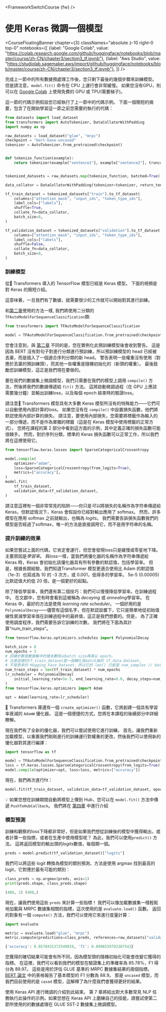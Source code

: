 <FrameworkSwitchCourse {fw} />

# 使用 Keras 微調一個模型

<CourseFloatingBanner chapter={3}
  classNames="absolute z-10 right-0 top-0"
  notebooks={[
    {label: "Google Colab", value: "https://colab.research.google.com/github/huggingface/notebooks/blob/master/course/zh-CN/chapter3/section3_tf.ipynb"},
    {label: "Aws Studio", value: "https://studiolab.sagemaker.aws/import/github/huggingface/notebooks/blob/master/course/zh-CN/chapter3/section3_tf.ipynb"},
]} />

完成上一節中的所有數據預處理工作後，您只剩下最後的幾個步驟來訓練模型。 但是請注意，`model.fit()` 命令在 CPU 上運行會非常緩慢。 如果您沒有GPU，則可以在 [Google Colab](https://colab.research.google.com/) 上使用免費的 GPU 或 TPU(需要梯子)。

這一節的代碼示例假設您已經執行了上一節中的代碼示例。 下面一個簡短的摘要，包含了在開始學習這一節之前您需要的執行的代碼：

```py
from datasets import load_dataset
from transformers import AutoTokenizer, DataCollatorWithPadding
import numpy as np

raw_datasets = load_dataset("glue", "mrpc")
checkpoint = "bert-base-uncased"
tokenizer = AutoTokenizer.from_pretrained(checkpoint)


def tokenize_function(example):
    return tokenizer(example["sentence1"], example["sentence2"], truncation=True)


tokenized_datasets = raw_datasets.map(tokenize_function, batched=True)

data_collator = DataCollatorWithPadding(tokenizer=tokenizer, return_tensors="tf")

tf_train_dataset = tokenized_datasets["train"].to_tf_dataset(
    columns=["attention_mask", "input_ids", "token_type_ids"],
    label_cols=["labels"],
    shuffle=True,
    collate_fn=data_collator,
    batch_size=8,
)

tf_validation_dataset = tokenized_datasets["validation"].to_tf_dataset(
    columns=["attention_mask", "input_ids", "token_type_ids"],
    label_cols=["labels"],
    shuffle=False,
    collate_fn=data_collator,
    batch_size=8,
)
```

### 訓練模型

從🤗 Transformers 導入的 TensorFlow 模型已經是 Keras 模型。 下面的視頻是對 Keras 的簡短介紹。

<Youtube id="rnTGBy2ax1c"/>

這意味著，一旦我們有了數據，就需要很少的工作就可以開始對其進行訓練。

<Youtube id="AUozVp78dhk"/>

和[第二章](/course/chapter2)使用的方法一樣, 我們將使用二分類的 `TFAutoModelForSequenceClassification`類: 

```py
from transformers import TFAutoModelForSequenceClassification

model = TFAutoModelForSequenceClassification.from_pretrained(checkpoint, num_labels=2)
```

您會注意到，與 [第二章](/course/chapter2) 不同的是，您在實例化此預訓練模型後會收到警告。 這是因為 BERT 沒有對句子對進行分類進行預訓練，所以預訓練模型的 head 已經被丟棄，而是插入了一個適合序列分類的新 head。 警告表明一些權重沒有使用（對應於丟棄的預訓練頭），而其他一些權重是隨機初始化的（新頭的權重）。 最後鼓勵您訓練模型，這正是我們現在要做的。

要在我們的數據集上微調模型，我們只需要在我們的模型上調用 `compile()` 方法，然後將我們的數據傳遞給 `fit()` 方法。 這將啟動微調過程（在 GPU 上應該需要幾分鐘）並輸出訓練loss，以及每個 epoch 結束時的驗證loss。

<Tip>

請注意🤗 Transformers 模型具有大多數 Keras 模型所沒有的特殊能力——它們可以自動使用內部計算的loss。 如果您沒有在 `compile()` 中設置損失函數，他們將默認使用內部計算的損失。 請注意，要使用內部損失，您需要將標籤作為輸入的一部分傳遞，而不是作為單獨的標籤（這是在 Keras 模型中使用標籤的正常方式）。 您將在課程的第 2 部分中看到這方面的示例，其中定義正確的損失函數可能很棘手。 然而，對於序列分類，標準的 Keras 損失函數可以正常工作，所以我們將在這裡使用它。

</Tip>

```py
from tensorflow.keras.losses import SparseCategoricalCrossentropy

model.compile(
    optimizer="adam",
    loss=SparseCategoricalCrossentropy(from_logits=True),
    metrics=["accuracy"],
)
model.fit(
    tf_train_dataset,
    validation_data=tf_validation_dataset,
)
```

<Tip warning={true}>

請注意這裡有一個非常常見的陷阱——你只是*可以*將損失的名稱作為字符串傳遞給 Keras，但默認情況下，Keras 會假設你已經對輸出應用了 softmax。 然而，許多模型在應用 softmax 之前就輸出，也稱為 *logits*。 我們需要告訴損失函數我們的模型是否經過了softmax，唯一的方法是直接調用它，而不是用字符串的名稱。

</Tip>


### 提升訓練的效果

<Youtube id="cpzq6ESSM5c"/>

如果您嘗試上面的代碼，它肯定會運行，但您會發現loss只是緩慢或零星地下降。 主要原因是*學習率*。 與loss一樣，當我們將優化器的名稱作為字符串傳遞給 Keras 時，Keras 會初始化該優化器具有所有參數的默認值，包括學習率。 但是，根據長期經驗，我們知道Transformer 模型更適合使用比 Adam 的默認值（1e-3）也寫成為 10 的 -3 次方，或 0.001，低得多的學習率。 5e-5 (0.00005) 比默認值大約低 20 倍，是一個更好的起點。

除了降低學習率，我們還有第二個技巧：我們可以慢慢降低學習率。在訓練過程中。 在文獻中，您有時會看到這被稱為 *decaying* 或 *annealing*學習率。 在 Keras 中，最好的方法是使用 *learning rate scheduler*。 一個好用的是`PolynomialDecay`——儘管有這個名字，但在默認設置下，它只是簡單地從初始值線性衰減學習率值在訓練過程中的最終值，這正是我們想要的。但是， 為了正確使用調度程序，我們需要告訴它訓練的次數。 我們將在下面為其計算“num_train_steps”。

```py
from tensorflow.keras.optimizers.schedules import PolynomialDecay

batch_size = 8
num_epochs = 3
# 訓練步數是數據集中的樣本數除以batch size再乘以 epoch。
# 注意這裡的tf_train_dataset是一個轉化為batch後的 tf.data.Dataset，
# 不是原來的 Hugging Face Dataset，所以它的 len() 已經是 num_samples // batch_size。
num_train_steps = len(tf_train_dataset) * num_epochs
lr_scheduler = PolynomialDecay(
    initial_learning_rate=5e-5, end_learning_rate=0.0, decay_steps=num_train_steps
)
from tensorflow.keras.optimizers import Adam

opt = Adam(learning_rate=lr_scheduler)
```

<Tip>

🤗 Transformers 庫還有一個 `create_optimizer()` 函數，它將創建一個具有學習率衰減的 `AdamW` 優化器。 這是一個便捷的方式，您將在本課程的後續部分中詳細瞭解。

</Tip>

現在我們有了全新的優化器，我們可以嘗試使用它進行訓練。 首先，讓我們重新加載模型，以重置我們剛剛進行的訓練運行對權重的更改，然後我們可以使用新的優化器對其進行編譯：

```py
import tensorflow as tf

model = TFAutoModelForSequenceClassification.from_pretrained(checkpoint, num_labels=2)
loss = tf.keras.losses.SparseCategoricalCrossentropy(from_logits=True)
model.compile(optimizer=opt, loss=loss, metrics=["accuracy"])
```

現在，我們再次進行fit：

```py
model.fit(tf_train_dataset, validation_data=tf_validation_dataset, epochs=3)
```

<Tip>

💡 如果您想在訓練期間自動將模型上傳到 Hub，您可以在 `model.fit()` 方法中傳遞 `PushToHubCallback`。 我們將在 [第四章](/course/chapter4/3) 中進行介紹

</Tip>

### 模型預測

<Youtube id="nx10eh4CoOs"/>


訓練和觀察的loss下降都非常好，但是如果我們想從訓練後的模型中獲得輸出，或者計算一些指標，或者在生產中使用模型呢？ 為此，我們可以使用`predict()` 方法。 這將返回模型的輸出頭的*logits*數值，每個類一個。

```py
preds = model.predict(tf_validation_dataset)["logits"]
```

我們可以將這些 logit 轉換為模型的類別預測，方法是使用 argmax 找到最高的 logit，它對應於最有可能的類別：

```py
class_preds = np.argmax(preds, axis=1)
print(preds.shape, class_preds.shape)
```

```python out
(408, 2) (408,)
```

現在，讓我們使用這些 `preds` 來計算一些指標！ 我們可以像加載數據集一樣輕鬆地加載與 MRPC 數據集相關的指標，這次使用的是 `evaluate.load()` 函數。 返回的對象有一個 `compute()` 方法，我們可以使用它來進行度量計算：

```py
import evaluate

metric = evaluate.load("glue", "mrpc")
metric.compute(predictions=class_preds, references=raw_datasets["validation"]["label"])
```

```python out
{'accuracy': 0.8578431372549019, 'f1': 0.8996539792387542}
```

您獲得的確切結果可能會有所不同，因為模型頭的隨機初始化可能會改變它獲得的指標。 在這裡，我們可以看到我們的模型在驗證集上的準確率為 85.78%，F1 得分為 89.97。 這些是用於評估 GLUE 基準的 MRPC 數據集結果的兩個指標。 [BERT 論文](https://arxiv.org/pdf/1810.04805.pdf) 中的表格報告了基本模型的 F1 分數為 88.9。 那是 `uncased` 模型，而我們目前使用的是 `cased` 模型，這解釋了為什麼我們會獲得更好的結果。

使用 Keras API 進行微調的介紹到此結束。 第 7 章將給出對大多數常見 NLP 任務執行此操作的示例。如果您想在 Keras API 上磨練自己的技能，請嘗試使第二節所使用的的數據處理在 GLUE SST-2 數據集上微調模型。